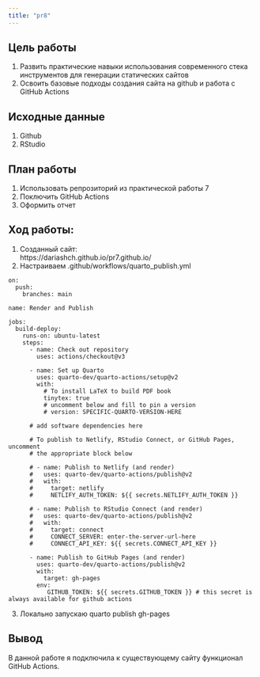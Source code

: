 ```yaml
---
title: "pr8"
---
```


## Цель работы

1.  Развить практические навыки использования современного стека инструментов для генерации статических сайтов
2.  Освоить базовые подходы создания сайта на github и работа с GitHub Actions

## Исходные данные

1.  Github
2.  RStudio

## План работы

1.  Использовать репрозиторий из практической работы 7
2.  Поключить GitHub Actions
3.  Оформить отчет

## Ход работы:

1.  Созданный сайт:\
    https://dariashch.github.io/pr7.github.io/
2.  Настраиваем .github/workflows/quarto_publish.yml

```{=html}
<!-- -->
```
    on:
      push:
        branches: main

    name: Render and Publish

    jobs:
      build-deploy:
        runs-on: ubuntu-latest
        steps:
          - name: Check out repository
            uses: actions/checkout@v3
            
          - name: Set up Quarto
            uses: quarto-dev/quarto-actions/setup@v2
            with:
              # To install LaTeX to build PDF book 
              tinytex: true 
              # uncomment below and fill to pin a version
              # version: SPECIFIC-QUARTO-VERSION-HERE
          
          # add software dependencies here

          # To publish to Netlify, RStudio Connect, or GitHub Pages, uncomment
          # the appropriate block below
          
          # - name: Publish to Netlify (and render)
          #   uses: quarto-dev/quarto-actions/publish@v2
          #   with:
          #     target: netlify
          #     NETLIFY_AUTH_TOKEN: ${{ secrets.NETLIFY_AUTH_TOKEN }}
            
          # - name: Publish to RStudio Connect (and render)
          #   uses: quarto-dev/quarto-actions/publish@v2
          #   with:
          #     target: connect
          #     CONNECT_SERVER: enter-the-server-url-here
          #     CONNECT_API_KEY: ${{ secrets.CONNECT_API_KEY }} 

          - name: Publish to GitHub Pages (and render)
            uses: quarto-dev/quarto-actions/publish@v2
            with:
              target: gh-pages
            env:
               GITHUB_TOKEN: ${{ secrets.GITHUB_TOKEN }} # this secret is always available for github actions

3.  Локально запускаю quarto publish gh-pages

## Вывод

В данной работе я подключила к существующему сайту функционал GitHub Actions.
